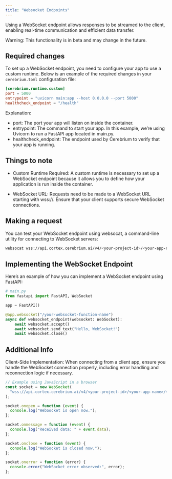 ```yaml
---
title: "Websocket Endpoints"
---
```


Using a WebSocket endpoint allows responses to be streamed to the client, enabling real-time communication and efficient data transfer.

<Note>
  Warning: This functionality is in beta and may change in the future.
</Note>

## Required changes

To set up a WebSocket endpoint, you need to configure your app to use a custom runtime.
Below is an example of the required changes in your `cerebrium.toml` configuration file:

```toml
[cerebrium.runtime.custom]
port = 5000
entrypoint = "uvicorn main:app --host 0.0.0.0 --port 5000"
healthcheck_endpoint = "/health"
```

Explanation:

- port: The port your app will listen on inside the container.
- entrypoint: The command to start your app. In this example, we’re using Uvicorn to run a FastAPI app located in main.py.
- healthcheck_endpoint: The endpoint used by Cerebrium to verify that your app is running.

## Things to note

- Custom Runtime Required: A custom runtime is necessary to set up a WebSocket endpoint because it allows you to define how your application is run inside the container.

- WebSocket URL: Requests need to be made to a WebSocket URL starting with wss://. Ensure that your client supports secure WebSocket connections.

## Making a request

You can test your WebSocket endpoint using websocat, a command-line utility for connecting to WebSocket servers:

```bash
websocat wss://api.cortex.cerebrium.ai/v4/<your-project-id>/<your-app-name>/<your-websocket-function-name>
```

## Implementing the WebSocket Endpoint

Here’s an example of how you can implement a WebSocket endpoint using FastAPI:

```python
# main.py
from fastapi import FastAPI, WebSocket

app = FastAPI()

@app.websocket("/your-websocket-function-name")
async def websocket_endpoint(websocket: WebSocket):
    await websocket.accept()
    await websocket.send_text("Hello, WebSocket!")
    await websocket.close()
```

## Additional Info

Client-Side Implementation: When connecting from a client app, ensure you handle the WebSocket connection properly, including error handling and reconnection logic if necessary.

```javascript
// Example using JavaScript in a browser
const socket = new WebSocket(
  "wss://api.cortex.cerebrium.ai/v4/<your-project-id>/<your-app-name>/<your-websocket-function-name>",
);

socket.onopen = function (event) {
  console.log("WebSocket is open now.");
};

socket.onmessage = function (event) {
  console.log("Received data: " + event.data);
};

socket.onclose = function (event) {
  console.log("WebSocket is closed now.");
};

socket.onerror = function (error) {
  console.error("WebSocket error observed:", error);
};
```
